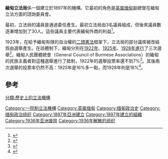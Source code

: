 {{Infobox legislature
 | name               = 緬甸立法局
 | native_name        = Legislative Council of Burma
 | native_name_lang   = en
 | transcription_name = 
 | legislature        = 
 | coa_pic            = 
 | coa_res            = 200px
| term_limits        = 
| foundation         = 1897<!-- {{Start date|YYYY|MM|DD}} -->
| disbanded          = 1936<!-- {{End date|YYYY|MM|DD}} -->
| preceded_by        = 
| succeeded_by       = 
 | house_type         = 一院制
 | houses             = 
 | leader1_type       = 
 | leader1            = 
 | party1             = 
 | election1          = 
 | leader2_type       = 
 | leader2            = 
 | party2             = 
 | election2          = 
 | members            = 
 | house1             = 
 | structure1         = 
 | structure1_res     = 250px
 | political_groups1  =  
 | committees1        =
 | joint_committees   =
 | voting_system1     =  
 | last_election1     = 1932年緬甸議會選舉
 | session_room       = 
 | session_res        = 
 | meeting_place      ={{MMR-1824}}[[仰光|仰光]]
 | website            = 
 | footnotes          =
}}
{{主條目消歧義|本條目介紹的是英屬緬甸的一個立法機構。關於現在的緬甸國會，詳見'''[[緬甸聯邦議會|緬甸聯邦議會]]'''。}}
'''緬甸立法局'''係一個建立於1897年的機構。它最初的角色是[[英属缅甸|英属缅甸]]副總督在緬甸立法方面的諮詢委員會。

最初，立法局的議員是通過委任產生。最初立法局由3名議員組成，但後來議員數逐漸增加到了30人。這些議員主要代表緬甸外商的利益<ref name="Taylor2009">{{cite book|author=Robert H. Taylor|title=The State in Myanmar|url=http://books.google.com/books?id=ztJgkXwCNDsC&pg=PA185|accessdate=24 November 2012|year=2009|publisher=NUS Press|isbn=978-9971-69-466-1|page=185}}</ref>。

1923年，在給予緬甸有限的自治權的[[二頭政治|二頭]][[憲法|憲法]]框架下，立法局的部分議席被改組爲由選舉產生。在該體制下，緬甸分別在[[1922年緬甸議會選舉|1922年]]、[[1925年緬甸議會選舉|1925年]]、[[1928年緬甸議會選舉|1928年進行]]了三次選舉<ref name="Tarling1992">{{cite book|author=[[Carl_A._Trocki|Carl A. Trocki]]|editor=Nicholas Tarling|title=The Cambridge History of Southeast Asia: Volume 2, the Nineteenth and Twentieth Centuries|url=http://books.google.com/books?id=pBfsaw64rjMC&pg=PA126|accessdate=24 November 2012|year=1992|publisher=Cambridge University Press|isbn=978-0-521-35506-3|page=126|chapter=Political Structures in the Nineteenth and early Twentieth Centuries}}</ref>。緬甸人民團體總會（General Council of Burmese Associations）的緬甸的民族主義者對這種選舉進行了抵制，1922年的選舉投票率還不到7%<ref name="Taylor2009">{{cite book|author=Robert H. Taylor|title=The State in Myanmar|url=http://books.google.com/books?id=ztJgkXwCNDsC&pg=PA185|accessdate=24 November 2012|year=2009|publisher=NUS Press|isbn=978-9971-69-466-1|page=185}}</ref>。其後兩次選舉的投票率仍然不高：1925年是16%多一點，而1928年則是18%<ref name="Taylor1996">{{cite book|author=R. H. Taylor|title=The Politics of Elections in Southeast Asia: Delusion Or Necessity?|url=http://books.google.com/books?id=1qa-v556N6YC&pg=PA165|accessdate=24 November 2012|year=1996|publisher=Cambridge University Press|isbn=978-0-521-56443-4|page=165}}</ref>。

==參考==
{{Reflist}}

[[Category:一院制立法機構|Category:一院制立法機構]]
[[Category:英属缅甸|Category:英属缅甸]]
[[Category:缅甸政治史|Category:缅甸政治史]]
[[Category:缅甸政治组织|Category:缅甸政治组织]]
[[Category:1897年亞洲建立|Category:1897年亞洲建立]]
[[Category:1897年建立的組織|Category:1897年建立的組織]]
[[Category:1936年亚洲废除|Category:1936年亚洲废除]]
[[Category:1936年解散的组织|Category:1936年解散的组织]]
[[分類:歷史上的立法機構|分類:歷史上的立法機構]]